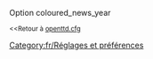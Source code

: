 {{fr/Amorce}}
Option coloured_news_year

<small><<Retour à [[fr/Archive/Manual/Settings/Openttd.cfg|openttd.cfg]]</small>
[[Category:fr/Réglages et préférences]]